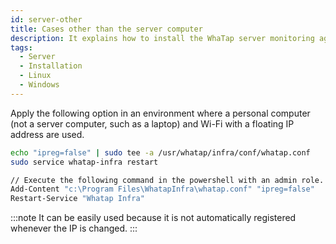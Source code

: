 ```yaml
---
id: server-other
title: Cases other than the server computer
description: It explains how to install the WhaTap server monitoring agent in the environment other than the server computer.
tags:
  - Server
  - Installation
  - Linux
  - Windows
---
```



Apply the following option in an environment where a personal computer (not a server computer, such as a laptop) and Wi-Fi with a floating IP address are used. 

<Tabs>
<TabItem value="lx" label="Linux">

```bash title=SH
echo "ipreg=false" | sudo tee -a /usr/whatap/infra/conf/whatap.conf
sudo service whatap-infra restart
```

</TabItem>
<TabItem value="wd" label="Windows">

```bash title='SH' {2,3}
// Execute the following command in the powershell with an admin role.
Add-Content "c:\Program Files\WhatapInfra\whatap.conf" "ipreg=false"
Restart-Service "Whatap Infra"
```

</TabItem>
</Tabs>

:::note
It can be easily used because it is not automatically registered whenever the IP is changed.
:::

